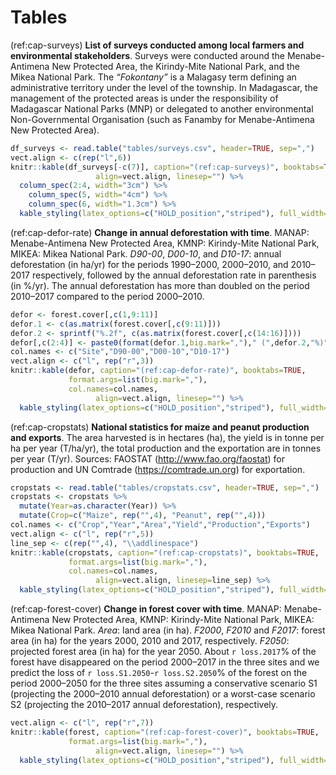 # Tables

(ref:cap-surveys) **List of surveys conducted among local farmers and environmental stakeholders**. Surveys were conducted around the Menabe-Antimena New Protected Area, the Kirindy-Mite National Park, and the Mikea National Park. The _"Fokontany"_ is a Malagasy term defining an administrative territory under the level of the township. In Madagascar, the management of the protected areas is under the responsibility of Madagascar National Parks (MNP) or delegated to another environmental Non-Governmental Organisation (such as Fanamby for Menabe-Antimena New Protected Area).\vspace{0.5cm} 

```r
df_surveys <- read.table("tables/surveys.csv", header=TRUE, sep=",")
vect.align <- c(rep("l",6))
knitr::kable(df_surveys[-c(7)], caption="(ref:cap-surveys)", booktabs=TRUE,
			       align=vect.align, linesep="") %>%
  column_spec(2:4, width="3cm") %>%
	column_spec(5, width="4cm") %>%
	column_spec(6, width="1.3cm") %>%
  kable_styling(latex_options=c("HOLD_position","striped"), full_width=FALSE, position="center", font_size=10)
```

(ref:cap-defor-rate) **Change in annual deforestation with time**. MANAP: Menabe-Antimena New Protected Area, KMNP: Kirindy-Mite National Park, MIKEA: Mikea National Park. _D90-00_, _D00-10_, and _D10-17_: annual deforestation (in ha/yr) for the periods 1990--2000, 2000--2010, and 2010--2017 respectively, followed by the annual deforestation rate in parenthesis (in %/yr). The annual deforestation has more than doubled on the period 2010--2017 compared to the period 2000--2010.\vspace{0.5cm} 

```r
defor <- forest.cover[,c(1,9:11)]
defor.1 <- c(as.matrix(forest.cover[,c(9:11)]))
defor.2 <- sprintf("%.2f", c(as.matrix(forest.cover[,c(14:16)])))
defor[,c(2:4)] <- paste0(format(defor.1,big.mark=",")," (",defor.2,"%)")
col.names <- c("Site","D90-00","D00-10","D10-17")
vect.align <- c("l", rep("r",3))
knitr::kable(defor, caption="(ref:cap-defor-rate)", booktabs=TRUE,
             format.args=list(big.mark=","),
             col.names=col.names,
			       align=vect.align, linesep="") %>%
  kable_styling(latex_options=c("HOLD_position","striped"), full_width=FALSE, position="center")
```

(ref:cap-cropstats) **National statistics for maize and peanut production and exports**. The area harvested is in hectares (ha), the yield is in tonne per ha per year (T/ha/yr), the total production and the exportation are in tonnes per year (T/yr). Sources: FAOSTAT (<http://www.fao.org/faostat>) for production and UN Comtrade (<https://comtrade.un.org>) for exportation.\vspace{0.5cm}   

```r
cropstats <- read.table("tables/cropstats.csv", header=TRUE, sep=",")
cropstats <- cropstats %>% 
  mutate(Year=as.character(Year)) %>%
  mutate(Crop=c("Maize", rep("",4), "Peanut", rep("",4)))
col.names <- c("Crop","Year","Area","Yield","Production","Exports")
vect.align <- c("l", rep("r",5))
line_sep <- c(rep("",4), "\\addlinespace")
knitr::kable(cropstats, caption="(ref:cap-cropstats)", booktabs=TRUE,
             format.args=list(big.mark=","),
             col.names=col.names,
			       align=vect.align, linesep=line_sep) %>%
  kable_styling(latex_options=c("HOLD_position","striped"), full_width=FALSE, position="center")
```

(ref:cap-forest-cover) **Change in forest cover with time**. MANAP: Menabe-Antimena New Protected Area, KMNP: Kirindy-Mite National Park, MIKEA: Mikea National Park. _Area_: land area (in ha). _F2000_, _F2010_ and _F2017_: forest area (in ha) for the years 2000, 2010 and 2017, respectively. _F2050_: projected forest area (in ha) for the year 2050. About `r loss.2017`% of the forest have disappeared on the period 2000--2017 in the three sites and we predict the loss of `r loss.S1.2050`-`r loss.S2.2050`% of the forest on the period 2000--2050 for the three sites assuming a conservative scenario S1 (projecting the 2000--2010 annual deforestation) or a worst-case scenario S2 (projecting the 2010--2017 annual deforestation), respectively.\vspace{0.5cm}   

```r
vect.align <- c("l", rep("r",7))
knitr::kable(forest, caption="(ref:cap-forest-cover)", booktabs=TRUE,
             format.args=list(big.mark=","),
			       align=vect.align, linesep="") %>%
  kable_styling(latex_options=c("HOLD_position","striped"), full_width=FALSE, position="center")
```

\newpage
